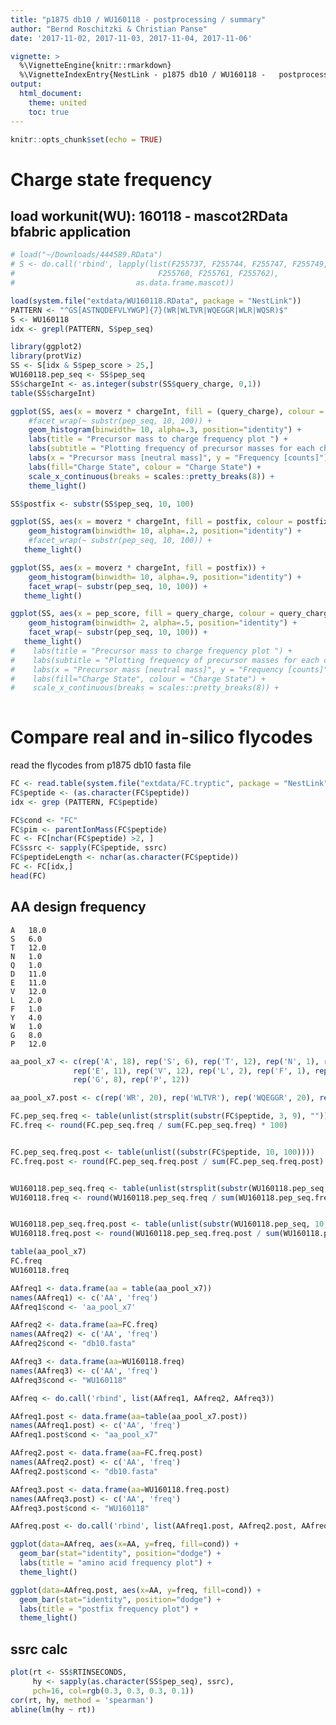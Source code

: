 ```yaml
---
title: "p1875 db10 / WU160118 -	postprocessing / summary"
author: "Bernd Roschitzki & Christian Panse"
date: '2017-11-02, 2017-11-03, 2017-11-04, 2017-11-06'

vignette: >
  %\VignetteEngine{knitr::rmarkdown}
  %\VignetteIndexEntry{NestLink - p1875 db10 / WU160118 -	postprocessing / summary}
output:
  html_document:
    theme: united	
    toc: true
---
```


```r
knitr::opts_chunk$set(echo = TRUE)
```

# Charge state frequency
## load workunit(WU): 160118 - mascot2RData bfabric application

```r
# load("~/Downloads/444589.RData")
# S <- do.call('rbind', lapply(list(F255737, F255744, F255747, F255749, F255751,
#                                F255760, F255761, F255762), 
#                           as.data.frame.mascot))

load(system.file("extdata/WU160118.RData", package = "NestLink"))
PATTERN <- "^GS[ASTNQDEFVLYWGP]{7}(WR|WLTVR|WQEGGR|WLR|WQSR)$"
S <- WU160118
idx <- grepl(PATTERN, S$pep_seq)
```


```r
library(ggplot2)
library(protViz)
SS <- S[idx & S$pep_score > 25,]
WU160118.pep_seq <- SS$pep_seq
SS$chargeInt <- as.integer(substr(SS$query_charge, 0,1))
table(SS$chargeInt)

ggplot(SS, aes(x = moverz * chargeInt, fill = (query_charge), colour = (query_charge))) +
    #facet_wrap(~ substr(pep_seq, 10, 100)) +
    geom_histogram(binwidth= 10, alpha=.3, position="identity") +
    labs(title = "Precursor mass to charge frequency plot ") +
    labs(subtitle = "Plotting frequency of precursor masses for each charge state") +
    labs(x = "Precursor mass [neutral mass]", y = "Frequency [counts]") +
    labs(fill="Charge State", colour = "Charge State") +
    scale_x_continuous(breaks = scales::pretty_breaks(8)) +
    theme_light()
```

```r
SS$postfix <- substr(SS$pep_seq, 10, 100)

ggplot(SS, aes(x = moverz * chargeInt, fill = postfix, colour = postfix)) +
    geom_histogram(binwidth= 10, alpha=.2, position="identity") +
    #facet_wrap(~ substr(pep_seq, 10, 100)) +
   theme_light()
```

```r
ggplot(SS, aes(x = moverz * chargeInt, fill = postfix)) +
    geom_histogram(binwidth= 10, alpha=.9, position="identity") +
    facet_wrap(~ substr(pep_seq, 10, 100)) +
   theme_light()
```

```r
ggplot(SS, aes(x = pep_score, fill = query_charge, colour = query_charge)) +
    geom_histogram(binwidth= 2, alpha=.5, position="identity") +
    facet_wrap(~ substr(pep_seq, 10, 100)) +
   theme_light()
#    labs(title = "Precursor mass to charge frequency plot ") +
#    labs(subtitle = "Plotting frequency of precursor masses for each charge state") +
#    labs(x = "Precursor mass [neutral mass]", y = "Frequency [counts]") +
#    labs(fill="Charge State", colour = "Charge State") +
#    scale_x_continuous(breaks = scales::pretty_breaks(8)) +
    
```

# Compare real and in-silico flycodes

read the flycodes from p1875 db10 fasta file

```r
FC <- read.table(system.file("extdata/FC.tryptic", package = "NestLink"), col.names = "peptide")
FC$peptide <- (as.character(FC$peptide))
idx <- grep (PATTERN, FC$peptide)

FC$cond <- "FC"
FC$pim <- parentIonMass(FC$peptide)
FC <- FC[nchar(FC$peptide) >2, ]
FC$ssrc <- sapply(FC$peptide, ssrc)
FC$peptideLength <- nchar(as.character(FC$peptide))
FC <- FC[idx,]
head(FC)    
```

## AA design frequency

```
A 	18.0
S 	6.0
T 	12.0
N 	1.0
Q 	1.0
D 	11.0
E 	11.0
V 	12.0
L 	2.0
F 	1.0
Y 	4.0
W 	1.0
G 	8.0
P 	12.0
```

```r
aa_pool_x7 <- c(rep('A', 18), rep('S', 6), rep('T', 12), rep('N', 1), rep('Q', 1), rep('D', 11), 
              rep('E', 11), rep('V', 12), rep('L', 2), rep('F', 1), rep('Y', 4), rep('W', 1), 
              rep('G', 8), rep('P', 12))

aa_pool_x7.post <- c(rep('WR', 20), rep('WLTVR'), rep('WQEGGR', 20), rep('WLR', 20), rep('WQSR', 20))

```

```r
FC.pep_seq.freq <- table(unlist(strsplit(substr(FC$peptide, 3, 9), "")))
FC.freq <- round(FC.pep_seq.freq / sum(FC.pep_seq.freq) * 100)


FC.pep_seq.freq.post <- table(unlist((substr(FC$peptide, 10, 100))))
FC.freq.post <- round(FC.pep_seq.freq.post / sum(FC.pep_seq.freq.post) * 100)


WU160118.pep_seq.freq <- table(unlist(strsplit(substr(WU160118.pep_seq, 3, 9), "")))
WU160118.freq <- round(WU160118.pep_seq.freq / sum(WU160118.pep_seq.freq) *100)


WU160118.pep_seq.freq.post <- table(unlist(substr(WU160118.pep_seq, 10, 100)))
WU160118.freq.post <- round(WU160118.pep_seq.freq.post / sum(WU160118.pep_seq.freq.post) *100)
```

```r
table(aa_pool_x7)
FC.freq
WU160118.freq
```


```r
AAfreq1 <- data.frame(aa = table(aa_pool_x7))
names(AAfreq1) <- c('AA', 'freq')
AAfreq1$cond <- 'aa_pool_x7'

AAfreq2 <- data.frame(aa=FC.freq)
names(AAfreq2) <- c('AA', 'freq')
AAfreq2$cond <- "db10.fasta"

AAfreq3 <- data.frame(aa=WU160118.freq)
names(AAfreq3) <- c('AA', 'freq')
AAfreq3$cond <- "WU160118"

AAfreq <- do.call('rbind', list(AAfreq1, AAfreq2, AAfreq3))
```

```r
AAfreq1.post <- data.frame(aa=table(aa_pool_x7.post))
names(AAfreq1.post) <- c('AA', 'freq')
AAfreq1.post$cond <- "aa_pool_x7"

AAfreq2.post <- data.frame(aa=FC.freq.post)
names(AAfreq2.post) <- c('AA', 'freq')
AAfreq2.post$cond <- "db10.fasta"

AAfreq3.post <- data.frame(aa=WU160118.freq.post)
names(AAfreq3.post) <- c('AA', 'freq')
AAfreq3.post$cond <- "WU160118"

AAfreq.post <- do.call('rbind', list(AAfreq1.post, AAfreq2.post, AAfreq3.post))

```

```r
ggplot(data=AAfreq, aes(x=AA, y=freq, fill=cond)) + 
  geom_bar(stat="identity", position="dodge") + 
  labs(title = "amino acid frequency plot") +
  theme_light()
```


```r
ggplot(data=AAfreq.post, aes(x=AA, y=freq, fill=cond)) + 
  geom_bar(stat="identity", position="dodge") + 
  labs(title = "postfix frequency plot") +
  theme_light()
```

## ssrc calc

```r
plot(rt <- SS$RTINSECONDS, 
     hy <- sapply(as.character(SS$pep_seq), ssrc), 
     pch=16, col=rgb(0.3, 0.3, 0.3, 0.1))
cor(rt, hy, method = 'spearman')
abline(lm(hy ~ rt))
```

 
